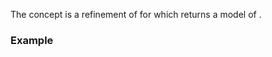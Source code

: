 {{cpp/ranges/title|forward_range}}
{{cpp/ranges/navbar}}

{{ddcl|header=ranges|since=c++20|1=
template&lt; class T &gt;
concept forward_range =
    ranges::input_range&lt;T&gt; &amp;&amp; std::forward_iterator&lt;ranges::iterator_t&lt;T&gt;&gt;;
}}

The {{tt|forward_range}} concept is a refinement of {{lconcept|range}} for which {{lc|ranges::begin}} returns a model of {{lconcept|forward_iterator}}.

===Example===
{{example
|code=
#include &lt;forward_list&gt;
#include &lt;queue&gt;
#include &lt;ranges&gt;
#include &lt;span&gt;
#include &lt;stack&gt;
#include &lt;tuple&gt;

const char* str{"not a forward range"};
const char str2[] = "a forward range";
static_assert(
    std::ranges::forward_range&lt;decltype("a forward range")&gt; &amp;&amp;
    !std::ranges::forward_range&lt;decltype(str)&gt; &amp;&amp;
    std::ranges::forward_range&lt;decltype(str2)&gt; &amp;&amp;
    !std::ranges::forward_range&lt;std::stack&lt;char&gt;&gt; &amp;&amp;
    std::ranges::forward_range&lt;std::forward_list&lt;char&gt;&gt; &amp;&amp;
    !std::ranges::forward_range&lt;std::tuple&lt;std::forward_list&lt;char&gt;&gt;&gt; &amp;&amp;
    std::ranges::forward_range&lt;std::span&lt;char&gt;&gt; &amp;&amp;
    !std::ranges::forward_range&lt;std::queue&lt;char&gt;&gt; &amp;&amp;
"");
 
int main() {}
}}

{{langlinks|es|ja|zh}}